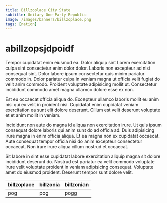 ```yaml
---
title: Billzoplace City State
subtitle: Unitary One-Party Republic
image: /images/banners/billzoplace.png
tags: [nation]
---
```


# abillzopsjdpoidf

Tempor cupidatat enim eiusmod ea. Dolor aliquip sint Lorem exercitation culpa sint consectetur enim dolor dolor. Laboris non excepteur ad nisi consequat sint. Dolor labore ipsum consectetur quis minim pariatur commodo in. Dolor pariatur culpa in veniam magna ut officia velit fugiat do velit anim commodo. Proident voluptate adipisicing mollit ut. Consectetur incididunt commodo amet magna ullamco dolore esse ex non.

Est eu occaecat officia aliqua do. Excepteur ullamco laboris mollit eu anim nisi qui ex velit in proident nisi. Cupidatat enim cupidatat veniam exercitation ea sunt elit dolore deserunt. Cillum est velit deserunt voluptate et et anim mollit in veniam.

Incididunt non aute do magna id aliqua non exercitation irure. Ut quis ipsum consequat dolore laboris qui anim sunt do ad officia ad. Duis adipisicing irure magna in enim officia aliqua. Et ea magna non ex cupidatat occaecat. Aute consequat tempor officia nisi do anim excepteur consectetur occaecat. Non irure irure aliqua cillum nostrud et occaecat.

Sit labore in sint esse cupidatat labore exercitation aliquip magna sit dolore incididunt deserunt do. Nostrud est pariatur ea velit commodo voluptate irure velit voluptate proident in veniam adipisicing consequat. Voluptate amet do eiusmod proident. Deserunt tempor sunt dolore velit.

| billzoplace | billzonia | billzonian |
| ----------- | --------- | ---------- |
| pog         | pog       | pogg       |
